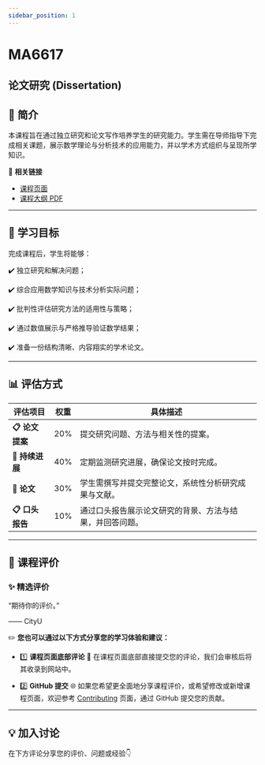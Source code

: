```yaml
---
sidebar_position: 1
---
```


# MA6617
## 论文研究 (Dissertation)

## **📘 简介**
本课程旨在通过独立研究和论文写作培养学生的研究能力。学生需在导师指导下完成相关课题，展示数学理论与分析技术的应用能力，并以学术方式组织与呈现所学知识。

🔗 **相关链接**
- [课程页面](https://www.cityu.edu.hk/catalogue/pg/202425/course/MA6617.htm)
- [课程大纲 PDF](https://www.cityu.edu.hk/catalogue/pg/202425/course/MA6617.pdf)

---

## **🎯 学习目标**

完成课程后，学生将能够：

✔️ 独立研究和解决问题；

✔️ 综合应用数学知识与技术分析实际问题；

✔️ 批判性评估研究方法的适用性与策略；

✔️ 通过数值展示与严格推导验证数学结果；

✔️ 准备一份结构清晰、内容翔实的学术论文。

---

## **📊 评估方式**

| **评估项目**            | **权重** | **具体描述**                                                                                       |
|------------------------|---------|---------------------------------------------------------------------------------------------------|
| **📋 论文提案**          | 20%      | 提交研究问题、方法与相关性的提案。                                                                   |
| **📂 持续进展**          | 40%      | 定期监测研究进展，确保论文按时完成。                                                                  |
| **📂 论文**             | 30%      | 学生需撰写并提交完整论文，系统性分析研究成果与文献。                                                   |
| **📋 口头报告**          | 10%      | 通过口头报告展示论文研究的背景、方法与结果，并回答问题。                                                  |

---

## **💬 课程评价**

### ✨ **精选评价**
<div className={commentStyles.commentBox}>
    <p className={commentStyles.commentText}>
        “期待你的评价。”
    </p>
    <p className={commentStyles.commentAuthor}>—— CityU</p>
</div>

✏️ **您也可以通过以下方式分享您的学习体验和建议：**

- 1️⃣ **课程页面底部评论**
💬 在课程页面底部直接提交您的评论，我们会审核后将其收录到网站中。

- 2️⃣ **GitHub 提交**
🌐 如果您希望更全面地分享课程评价，或希望修改或新增课程页面，欢迎参考 [Contributing](https://penjc.github.io/cityU-navigator/contributing) 页面，通过 GitHub 提交您的贡献。

---

## **💡 加入讨论**

在下方评论分享您的评价、问题或经验👇
<Utterances />